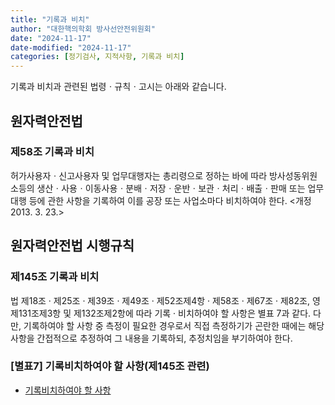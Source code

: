 ```yaml
---
title: "기록과 비치"
author: "대한핵의학회 방사선안전위원회"
date: "2024-11-17"
date-modified: "2024-11-17"
categories: [정기검사, 지적사항, 기록과 비치]
---
```


기록과 비치과 관련된 법령ㆍ규칙ㆍ고시는 아래와 같습니다.

## 원자력안전법

### 제58조 기록과 비치

::: {.callout-note title="제58조(기록과 비치)" collapse="open" appearance="minimal"}
허가사용자ㆍ신고사용자 및 업무대행자는 총리령으로 정하는 바에 따라 방사성동위원소등의 생산ㆍ사용ㆍ이동사용ㆍ분배ㆍ저장ㆍ운반ㆍ보관ㆍ처리ㆍ배출ㆍ판매 또는 업무대행 등에 관한 사항을 기록하여 이를 공장 또는 사업소마다 비치하여야 한다. <개정 2013. 3. 23.>
:::


## 원자력안전법 시행규칙

### 제145조 기록과 비치

::: {.callout-note title="제145조 (기록과 비치)" collapse="open" appearance="minimal"}
법 제18조 · 제25조 · 제39조 · 제49조 · 제52조제4항 · 제58조 · 제67조 · 제82조, 영 제131조제3항 및 제132조제2항에 따라 기록 · 비치하여야 할 사항은 별표 7과 같다. 다만, 기록하여야 할 사항 중 측정이 필요한 경우로서 직접 측정하기가 곤란한 때에는 해당 사항을 간접적으로 추정하여 그 내용을 기록하되, 추정치임을 부기하여야 한다.
:::

### [별표7] 기록비치하여야 할 사항(제145조 관련)

-   [기록비치하여야 할 사항](/archive/[별표 7] 기록ㆍ비치하여야 할 사항(제145조 관련)(원자력안전법 시행규칙).pdf)